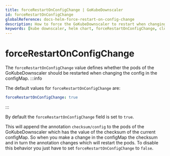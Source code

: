```yaml
---
title: forceRestartOnConfigChange | GoKubeDownscaler
id: forceRestartOnConfigChange
globalReference: docs-helm-force-restart-on-config-change
description: How to force the GoKubeDownscaler to restart when changing the config in the configMap
keywords: [kube downscaler, helm chart, forceRestartOnConfigChange, cloud, kubernetes, eks, gke, aks, cost optimization]
---
```


# forceRestartOnConfigChange

The `forceRestartOnConfigChange` value defines whether the pods of the GoKubeDownscaler should be restarted when changing the config in the configMap.
:::info

The default values for `forceRestartOnConfigChange` are:

```yaml
forceRestartOnConfigChange: true
```

:::

By default the `forceRestartOnConfigChange` field is set to `true`.

This will append the annotation `checksum/config` to the pods of the GoKubeDownscaler which has the value of the checksum of the current configMap.
So when you make a change in the configMap the checksum and in turn the annotation changes which will restart the pods.
To disable this behavior you just have to set `forceRestartOnConfigChange` to `false`.
